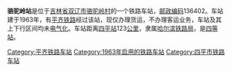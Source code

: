 {{noteTA
|1=zh-cn:始发车次; zh-hk:列車班次;
|2=zh-cn:车次; zh-hk:班次;
}}
{{Infobox China railway station 
|车站名称 = 骆驼岭站
|车站名称拼音 = 
|车站地址 = [[吉林省|吉林省]][[双辽市|双辽市]]
|归属 = [[哈尔滨铁路局|哈尔滨铁路局]]
|车站等级 = [[四等站_(中铁)|四等站]]
|线路 = [[平齐铁路|平齐铁路]]
}}
'''骆驼岭站'''是位于[[吉林省|吉林省]][[双辽市|双辽市]][[骆驼岭村|骆驼岭村]]的一个铁路车站，[[邮政编码|邮政编码]]136402。车站建于1963年，有[[平齐铁路|平齐铁路]]经过该站，现仅办理货运，不办理客运业务，车站及其上下行区间均未[[电气化|电气化]]。车站距离[[四平站|四平站]]123[[公里|公里]]，隶属[[哈尔滨铁路局|哈尔滨铁路局]]，是[[四等站_(中铁)|四等站]]。

{{start rail box}}
{{s-inop|[[卧虎屯站|卧虎屯站]]}}
{{s-line|[[平齐铁路|平齐铁路]]}}
{{s-inop|[[玻璃山站|玻璃山站]]}}
{{end box}}
{{平齐铁路}}
{{铁路车站小作品}}
{{吉林小作品}}

[[Category:平齐铁路车站|Category:平齐铁路车站]]
[[Category:1963年启用的铁路车站|Category:1963年启用的铁路车站]]
[[Category:四平市铁路车站|Category:四平市铁路车站]]